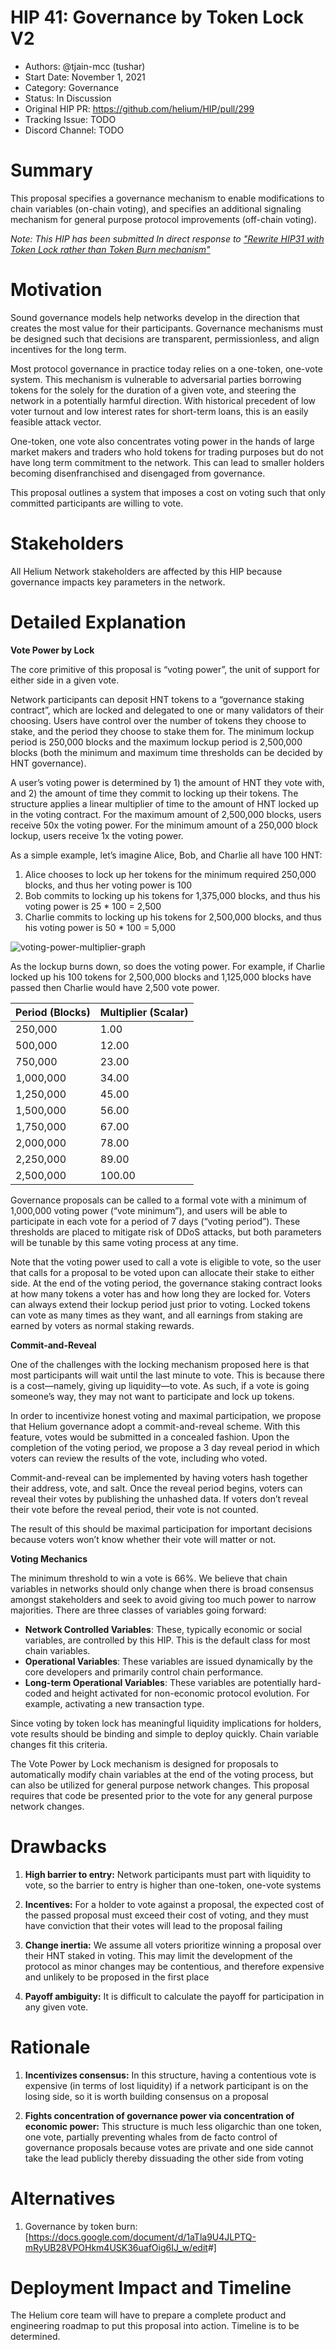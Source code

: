 # HIP 41: Governance by Token Lock V2

- Authors: @tjain-mcc (tushar)
- Start Date: November 1, 2021
- Category: Governance
- Status: In Discussion
- Original HIP PR: <https://github.com/helium/HIP/pull/299>
- Tracking Issue: TODO
- Discord Channel: TODO

# Summary

This proposal specifies a governance mechanism to enable modifications to chain variables (on-chain
voting), and specifies an additional signaling mechanism for general purpose protocol improvements
(off-chain voting).

_Note: This HIP has been submitted In direct response to
["Rewrite HIP31 with Token Lock rather than Token Burn mechanism"](https://github.com/helium/HIP/pull/252)_

# Motivation

Sound governance models help networks develop in the direction that creates the most value for their
participants. Governance mechanisms must be designed such that decisions are transparent,
permissionless, and align incentives for the long term.

Most protocol governance in practice today relies on a one-token, one-vote system. This mechanism is
vulnerable to adversarial parties borrowing tokens for the solely for the duration of a given vote,
and steering the network in a potentially harmful direction. With historical precedent of low voter
turnout and low interest rates for short-term loans, this is an easily feasible attack vector.

One-token, one vote also concentrates voting power in the hands of large market makers and traders
who hold tokens for trading purposes but do not have long term commitment to the network. This can
lead to smaller holders becoming disenfranchised and disengaged from governance.

This proposal outlines a system that imposes a cost on voting such that only committed participants
are willing to vote.

# Stakeholders

All Helium Network stakeholders are affected by this HIP because governance impacts key parameters
in the network.

# Detailed Explanation

**Vote Power by Lock**

The core primitive of this proposal is “voting power”, the unit of support for either side in a
given vote.

Network participants can deposit HNT tokens to a “governance staking contract”, which are locked and
delegated to one or many validators of their choosing. Users have control over the number of tokens
they choose to stake, and the period they choose to stake them for. The minimum lockup period is
250,000 blocks and the maximum lockup period is 2,500,000 blocks (both the minimum and maximum time
thresholds can be decided by HNT governance).

A user’s voting power is determined by 1) the amount of HNT they vote with, and 2) the amount of
time they commit to locking up their tokens. The structure applies a linear multiplier of time to
the amount of HNT locked up in the voting contract. For the maximum amount of 2,500,000 blocks,
users receive 50x the voting power. For the minimum amount of a 250,000 block lockup, users receive
1x the voting power.

As a simple example, let’s imagine Alice, Bob, and Charlie all have 100 HNT:

1. Alice chooses to lock up her tokens for the minimum required 250,000 blocks, and thus her voting
   power is 100
2. Bob commits to locking up his tokens for 1,375,000 blocks, and thus his voting power is 25 \* 100
   = 2,500
3. Charlie commits to locking up his tokens for 2,500,000 blocks, and thus his voting power is 50 \*
   100 = 5,000

![voting-power-multiplier-graph](0041-governance-by-token-lock-v2/voting-power-multiplier.png)

As the lockup burns down, so does the voting power. For example, if Charlie locked up his 100 tokens
for 2,500,000 blocks and 1,125,000 blocks have passed then Charlie would have 2,500 vote power.

| Period (Blocks) | Multiplier (Scalar) |
| --------------- | ------------------- |
| 250,000         | 1.00                |
| 500,000         | 12.00               |
| 750,000         | 23.00               |
| 1,000,000       | 34.00               |
| 1,250,000       | 45.00               |
| 1,500,000       | 56.00               |
| 1,750,000       | 67.00               |
| 2,000,000       | 78.00               |
| 2,250,000       | 89.00               |
| 2,500,000       | 100.00              |

Governance proposals can be called to a formal vote with a minimum of 1,000,000 voting power (“vote
minimum”), and users will be able to participate in each vote for a period of 7 days (“voting
period”). These thresholds are placed to mitigate risk of DDoS attacks, but both parameters will be
tunable by this same voting process at any time.

Note that the voting power used to call a vote is eligible to vote, so the user that calls for a
proposal to be voted upon can allocate their stake to either side. At the end of the voting period,
the governance staking contract looks at how many tokens a voter has and how long they are locked
for. Voters can always extend their lockup period just prior to voting. Locked tokens can vote as
many times as they want, and all earnings from staking are earned by voters as normal staking
rewards.

**Commit-and-Reveal**

One of the challenges with the locking mechanism proposed here is that most participants will wait
until the last minute to vote. This is because there is a cost—namely, giving up liquidity—to vote.
As such, if a vote is going someone’s way, they may not want to participate and lock up tokens.

In order to incentivize honest voting and maximal participation, we propose that Helium governance
adopt a commit-and-reveal scheme. With this feature, votes would be submitted in a concealed
fashion. Upon the completion of the voting period, we propose a 3 day reveal period in which voters
can review the results of the vote, including who voted.

Commit-and-reveal can be implemented by having voters hash together their address, vote, and salt.
Once the reveal period begins, voters can reveal their votes by publishing the unhashed data. If
voters don’t reveal their vote before the reveal period, their vote is not counted.

The result of this should be maximal participation for important decisions because voters won’t know
whether their vote will matter or not.

**Voting Mechanics**

The minimum threshold to win a vote is 66%. We believe that chain variables in networks should only
change when there is broad consensus amongst stakeholders and seek to avoid giving too much power to
narrow majorities. There are three classes of variables going forward:

- **Network Controlled Variables**: These, typically economic or social variables, are controlled by
  this HIP. This is the default class for most chain variables.
- **Operational Variables**: These variables are issued dynamically by the core developers and
  primarily control chain performance.
- **Long-term Operational Variables**: These variables are potentially hard-coded and height
  activated for non-economic protocol evolution. For example, activating a new transaction type.

Since voting by token lock has meaningful liquidity implications for holders, vote results should be
binding and simple to deploy quickly. Chain variable changes fit this criteria.

The Vote Power by Lock mechanism is designed for proposals to automatically modify chain variables
at the end of the voting process, but can also be utilized for general purpose network changes. This
proposal requires that code be presented prior to the vote for any general purpose network changes.

# Drawbacks

1. **High barrier to entry:** Network participants must part with liquidity to vote, so the barrier
   to entry is higher than one-token, one-vote systems

2. **Incentives:** For a holder to vote against a proposal, the expected cost of the passed proposal
   must exceed their cost of voting, and they must have conviction that their votes will lead to the
   proposal failing

3. **Change inertia:** We assume all voters prioritize winning a proposal over their HNT staked in
   voting. This may limit the development of the protocol as minor changes may be contentious, and
   therefore expensive and unlikely to be proposed in the first place

4. **Payoff ambiguity:** It is difficult to calculate the payoff for participation in any given
   vote.

# Rationale

1. **Incentivizes consensus:** In this structure, having a contentious vote is expensive (in terms
   of lost liquidity) if a network participant is on the losing side, so it is worth building
   consensus on a proposal

2. **Fights concentration of governance power via concentration of economic power:** This structure
   is much less oligarchic than one token, one vote, partially preventing whales from de facto
   control of governance proposals because votes are private and one side cannot take the lead
   publicly thereby dissuading the other side from voting

# Alternatives

1. Governance by token
   burn:[<https://docs.google.com/document/d/1aTla9U4JLPTQ-mRyUB28VPOHkm4USK36uafOig6IJ_w/edit>#]

# Deployment Impact and Timeline

The Helium core team will have to prepare a complete product and engineering roadmap to put this
proposal into action. Timeline is to be determined.
